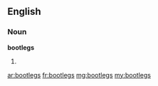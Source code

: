 ==English==

===Noun===
'''bootlegs'''

# {{plural of|bootleg}}

[[ar:bootlegs]]
[[fr:bootlegs]]
[[mg:bootlegs]]
[[my:bootlegs]]